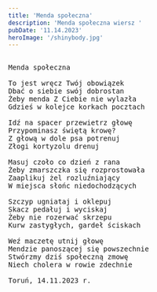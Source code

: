 ```yaml
---
title: 'Menda społeczna'
description: 'Menda społeczna wiersz '
pubDate: '11.14.2023'
heroImage: '/shinybody.jpg'
---
```

<pre>

Menda społeczna

To jest wręcz Twój obowiązek
Dbać o siebie swój dobrostan
Żeby menda Z Ciebie nie wylazła
Gdzieś w kolejce korkach pocztach

Idź na spacer przewietrz głowę
Przypominasz świętą krowę?
Z głową w dole psa potrenuj
Złogi kortyzolu drenuj

Masuj czoło co dzień z rana
Żeby zmarszczka się rozprostowała
Zaaplikuj żel rozluźniający
W miejsca słońc niedochodzących

Szczyp ugniataj i oklepuj
Skacz pedałuj i wyciskaj
Żeby nie rozerwać skrzepu
Kurw zastygłych, gardeł ściskach

Weź maczetę utnij głowę
Mendzie panoszącej się powszechnie
Stwórzmy dziś społeczną zmowę
Niech cholera w rowie zdechnie

Toruń, 14.11.2023 r.

</pre>
